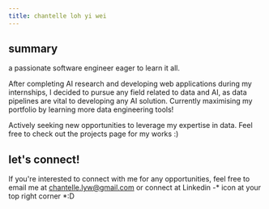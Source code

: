 ```yaml
---
title: chantelle loh yi wei
---
```


## summary

a passionate software engineer eager to learn it all.

After completing AI research and developing web applications during my internships, I decided to pursue any field related to data and AI, as data pipelines are vital to developing any AI solution. Currently maximising my portfolio by learning more data engineering tools!

Actively seeking new opportunities to leverage my expertise in data. Feel free to check out the projects page for my works :)

## let's connect!

If you're interested to connect with me for any opportunities, feel free to email me at [chantelle.lyw@gmail.com](mailto\:chantelle.lyw@gmail.com)  or connect at Linkedin -* icon at your top right corner *:D
